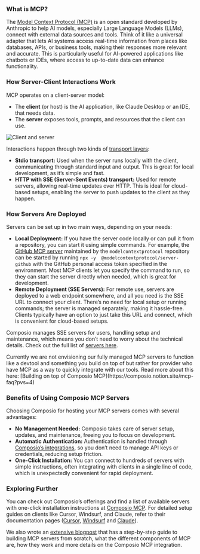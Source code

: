 ### What is MCP?

The [Model Context Protocol (MCP)](https://modelcontextprotocol.io/introduction) is an open standard developed by Anthropic to help AI models, especially Large Language Models (LLMs), connect with external data sources and tools. Think of it like a universal adapter that lets AI systems access real-time information from places like databases, APIs, or business tools, making their responses more relevant and accurate. This is particularly useful for AI-powered applications like chatbots or IDEs, where access to up-to-date data can enhance functionality.

### How Server-Client Interactions Work

MCP operates on a client-server model:

- The **client** (or host) is the AI application, like Claude Desktop or an IDE, that needs data.
- The **server** exposes tools, prompts, and resources that the client can use.

<Frame caption="Credit: https://modelcontextprotocol.io/docs/concepts/architecture">
  <img src="../assets/images/mcp_server_client.png" alt="Client and server"/>
</Frame>

Interactions happen through two kinds of [transport layers](https://modelcontextprotocol.io/docs/concepts/transports#built-in-transport-types):

- **Stdio transport:** Used when the server runs locally with the client, communicating through standard input and output. This is great for local development, as it’s simple and fast.
- **HTTP with SSE (Server-Sent Events) transport:** Used for remote servers, allowing real-time updates over HTTP. This is ideal for cloud-based setups, enabling the server to push updates to the client as they happen.

### How Servers Are Deployed

Servers can be set up in two main ways, depending on your needs:

- **Local Deployment:** If you have the server code locally or can pull it from a repository, you can start it using simple commands. For example, the [GitHub MCP server](https://github.com/modelcontextprotocol/servers/tree/main/src/github) maintained by the `modelcontextprotocol` repository can be started by running `npx -y  @modelcontextprotocol/server-github` with the GitHub personal access token specified in the environment. Most MCP clients let you specify the command to run, so they can start the server directly when needed, which is great for development.
- **Remote Deployment (SSE Servers):** For remote use, servers are deployed to a web endpoint somewhere, and all you need is the SSE URL to connect your client. There’s no need for local setup or running commands; the server is managed separately, making it hassle-free. Clients typically have an option to just take this URL and connect, which is convenient for cloud-based setups.

Composio manages SSE servers for users, handling setup and maintenance, which means you don’t need to worry about the technical details. Check out the full list of [servers here](https://mcp.composio.dev/).

<Note>
Currently we are not envisioning our fully managed MCP servers to function like a devtool and something you build on top of but rather for provider who have MCP as a way to quickly integrate with our tools. Read more about this here: [Building on top of Composio MCP](https://composio.notion.site/mcp-faq?pvs=4)
</Note>

### Benefits of Using Composio MCP Servers

Choosing Composio for hosting your MCP servers comes with several advantages:

- **No Management Needed:** Composio takes care of server setup, updates, and maintenance, freeing you to focus on development.
- **Automatic Authentication:** Authentication is handled through [Composio’s integrations](https://composio.dev/tools), so you don’t need to manage API keys or credentials, reducing setup friction.
- **One-Click Installation:** You can connect to hundreds of servers with simple instructions, often integrating with clients in a single line of code, which is unexpectedly convenient for rapid deployment.

### Exploring Further

You can check out Composio’s offerings and find a list of available servers with one-click installation instructions at [Composio MCP](https://composio.dev/mcp/). For detailed setup guides on clients like Cursor, Windsurf, and Claude, refer to their documentation pages ([Cursor](./cursor.mdx), [Windsurf](./winsdsurf.mdx) and [Claude](./claude.mdx)).

We also wrote an [extensive blogpost](https://composio.dev/blog/mcp-server-step-by-step-guide-to-building-from-scrtch/) that has a step-by-step guide to building MCP servers from scratch, what the different components of MCP are, how they work and more details on the Composio MCP integration.